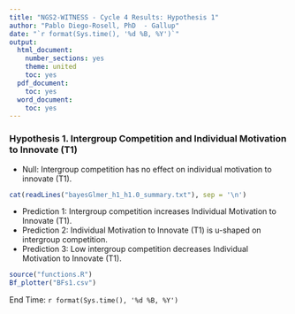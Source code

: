 ---
title: "NGS2-WITNESS - Cycle 4 Results: Hypothesis 1"
author: "Pablo Diego-Rosell, PhD  - Gallup"
date: "`r format(Sys.time(), '%d %B, %Y')`"
output:
  html_document:
    number_sections: yes
    theme: united
    toc: yes
  pdf_document:
    toc: yes
  word_document:
    toc: yes
---

### Hypothesis 1. Intergroup Competition and Individual Motivation to Innovate (T1)

- Null: Intergroup competition has no effect on individual motivation to innovate (T1).

```{r comment=''}
cat(readLines("bayesGlmer_h1_h1.0_summary.txt"), sep = '\n')
```

- Prediction 1: Intergroup competition increases Individual Motivation to Innovate (T1).
- Prediction 2: Individual Motivation to Innovate (T1) is u-shaped on intergroup competition.
- Prediction 3: Low intergroup competition decreases Individual Motivation to Innovate (T1).

```{r, fig.hold='hold', out.width = "50%"}
source("functions.R")
Bf_plotter("BFs1.csv")
```

End Time: `r format(Sys.time(), '%d %B, %Y')`

<br />
<br />
<br />
